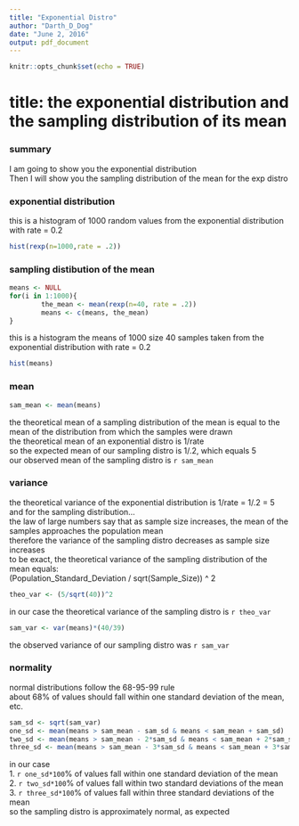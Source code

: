 ```yaml
---
title: "Exponential Distro"
author: "Darth_D_Dog"
date: "June 2, 2016"
output: pdf_document
---
```


```r
knitr::opts_chunk$set(echo = TRUE)
```

title: the exponential distribution and the sampling distribution of its mean
================================================================================================

### summary
I am going to show you the exponential distribution  
Then I will show you the sampling distribution of the mean for the exp distro

### exponential distribution
this is a histogram of 1000 random values from the exponential distribution with rate = 0.2
```r
hist(rexp(n=1000,rate = .2))
```

### sampling distibution of the mean 
```r
means <- NULL
for(i in 1:1000){
        the_mean <- mean(rexp(n=40, rate = .2))
        means <- c(means, the_mean)
}
```
this is a histogram the means of 1000 size 40 samples taken from the exponential distribution with rate = 0.2
```r
hist(means)
```
### mean
```r
sam_mean <- mean(means)
```
the theoretical mean of a sampling distribution of the mean is equal to the mean of the distribution from which the samples were drawn  
the theoretical mean of an exponential distro is 1/rate  
so the expected mean of our sampling distro is 1/.2, which equals 5  
our observed mean of the sampling distro is `r sam_mean`


### variance
the theoretical variance of the exponential distribution is 1/rate = 1/.2 = 5  
and for the sampling distribution...  
the law of large numbers say that as sample size increases, the mean of the samples approaches the population mean  
therefore the variance of the sampling distro decreases as sample size increases  
to be exact, the theoretical variance of the sampling distribution of the mean equals:   
(Population_Standard_Deviation / sqrt(Sample_Size)) ^ 2
```r
theo_var <- (5/sqrt(40))^2
```
in our case the theoretical variance of the sampling distro is `r theo_var`
```r
sam_var <- var(means)*(40/39)
```
the observed variance of our sampling distro was `r sam_var`

### normality
normal distributions follow the 68-95-99 rule  
about 68% of values should fall within one standard deviation of the mean, etc.
```r
sam_sd <- sqrt(sam_var)
one_sd <- mean(means > sam_mean - sam_sd & means < sam_mean + sam_sd)
two_sd <- mean(means > sam_mean - 2*sam_sd & means < sam_mean + 2*sam_sd)
three_sd <- mean(means > sam_mean - 3*sam_sd & means < sam_mean + 3*sam_sd)
```
in our case  
1. `r one_sd*100`% of values fall within one standard deviation of the mean  
2. `r two_sd*100`% of values fall within two standard deviations of the mean  
3. `r three_sd*100`% of values fall within three standard deviations of the mean      
so the sampling distro is approximately normal, as expected